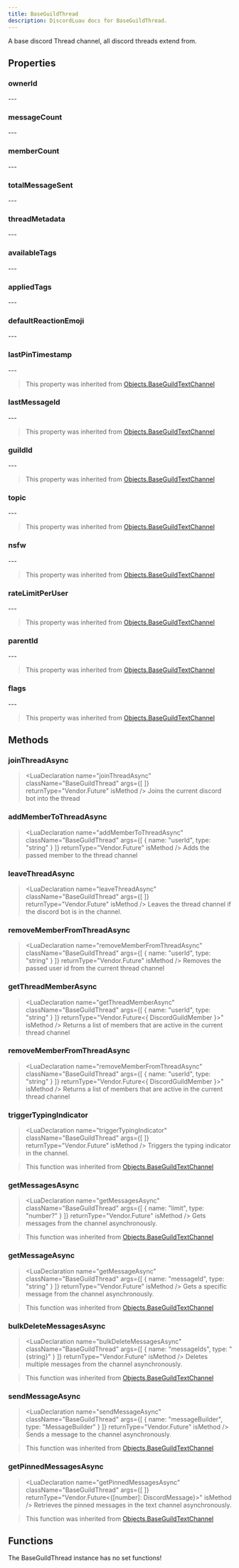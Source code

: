 ```yaml
---
title: BaseGuildThread
description: DiscordLuau docs for BaseGuildThread.
---
```

[//]: # (This file was automatically compiled through the Generator luau code under this repository)
[//]: # (if you want to edit the documentation of discord-luau, please write changes)
[//]: # (to the discord-luau repository itself, we extract the comments from discord-luau and translate)
[//]: # (them into markdown files that Nextra can interpret!)

[//]: # (----- DOCUMENT IMPORTS ----- )


[//]: # (----- DOCUMENT DESCRIPTION ----- )

A base discord Thread channel, all discord threads extend from.

[//]: # (----- DOCUMENT PROPERTIES ----- )

## Properties

### ownerId

<LuaProperty name="BaseGuildThread.ownerId" type="string" />
---
	
### messageCount

<LuaProperty name="BaseGuildThread.messageCount" type="number" />
---
	
### memberCount

<LuaProperty name="BaseGuildThread.memberCount" type="number" />
---
	
### totalMessageSent

<LuaProperty name="BaseGuildThread.totalMessageSent" type="number" />
---
	
### threadMetadata

<LuaProperty name="BaseGuildThread.threadMetadata" type="{ archived: boolean, autoArchiveDuration: number, archiveTimestamp: string, locked: boolean, invitable: boolean?, createTimestamp: string?, }," />
---
	
### availableTags

<LuaProperty name="BaseGuildThread.availableTags" type="{ { id: string, name: string, moderated: boolean, emojiId: string?, emojiName: string?, }, }," />
---
	
### appliedTags

<LuaProperty name="BaseGuildThread.appliedTags" type="{ string }" />
---
	
### defaultReactionEmoji

<LuaProperty name="BaseGuildThread.defaultReactionEmoji" type="Objects.DiscordEmoji" />
---
	
### lastPinTimestamp

<LuaProperty name="BaseGuildThread.lastPinTimestamp" type="string" />
---
	

> This property was inherited from [Objects.BaseGuildTextChannel](Objects.BaseGuildTextChannel)
### lastMessageId

<LuaProperty name="BaseGuildThread.lastMessageId" type="string?" />
---
	

> This property was inherited from [Objects.BaseGuildTextChannel](Objects.BaseGuildTextChannel)
### guildId

<LuaProperty name="BaseGuildThread.guildId" type="string" />
---
	

> This property was inherited from [Objects.BaseGuildTextChannel](Objects.BaseGuildTextChannel)
### topic

<LuaProperty name="BaseGuildThread.topic" type="string" />
---
	

> This property was inherited from [Objects.BaseGuildTextChannel](Objects.BaseGuildTextChannel)
### nsfw

<LuaProperty name="BaseGuildThread.nsfw" type="boolean" />
---
	

> This property was inherited from [Objects.BaseGuildTextChannel](Objects.BaseGuildTextChannel)
### rateLimitPerUser

<LuaProperty name="BaseGuildThread.rateLimitPerUser" type="number" />
---
	

> This property was inherited from [Objects.BaseGuildTextChannel](Objects.BaseGuildTextChannel)
### parentId

<LuaProperty name="BaseGuildThread.parentId" type="string" />
---
	

> This property was inherited from [Objects.BaseGuildTextChannel](Objects.BaseGuildTextChannel)
### flags

<LuaProperty name="BaseGuildThread.flags" type="number" />
---
	

> This property was inherited from [Objects.BaseGuildTextChannel](Objects.BaseGuildTextChannel)

[//]: # (----- DOCUMENT METHODS ----- )

## Methods

### joinThreadAsync

> <LuaDeclaration name="joinThreadAsync" className="BaseGuildThread" args={[  ]} returnType="Vendor.Future<unknown>" isMethod />
Joins the current discord bot into the thread
### addMemberToThreadAsync

> <LuaDeclaration name="addMemberToThreadAsync" className="BaseGuildThread" args={[ { name: "userId", type: "string" } ]} returnType="Vendor.Future<unknown>" isMethod />
Adds the passed member to the thread channel
### leaveThreadAsync

> <LuaDeclaration name="leaveThreadAsync" className="BaseGuildThread" args={[  ]} returnType="Vendor.Future<unknown>" isMethod />
Leaves the thread channel if the discord bot is in the channel.
### removeMemberFromThreadAsync

> <LuaDeclaration name="removeMemberFromThreadAsync" className="BaseGuildThread" args={[ { name: "userId", type: "string" } ]} returnType="Vendor.Future<unknown>" isMethod />
Removes the passed user id from the current thread channel
### getThreadMemberAsync

> <LuaDeclaration name="getThreadMemberAsync" className="BaseGuildThread" args={[ { name: "userId", type: "string" } ]} returnType="Vendor.Future<{ DiscordGuildMember }>" isMethod />
Returns a list of members that are active in the current thread channel
### removeMemberFromThreadAsync

> <LuaDeclaration name="removeMemberFromThreadAsync" className="BaseGuildThread" args={[ { name: "userId", type: "string" } ]} returnType="Vendor.Future<{ DiscordGuildMember }>" isMethod />
Returns a list of members that are active in the current thread channel
### triggerTypingIndicator

> <LuaDeclaration name="triggerTypingIndicator" className="BaseGuildThread" args={[  ]} returnType="Vendor.Future" isMethod />
Triggers the typing indicator in the channel.

> This function was inherited from [Objects.BaseGuildTextChannel](Objects.BaseGuildTextChannel)
### getMessagesAsync

> <LuaDeclaration name="getMessagesAsync" className="BaseGuildThread" args={[ { name: "limit", type: "number?" } ]} returnType="Vendor.Future" isMethod />
Gets messages from the channel asynchronously.

> This function was inherited from [Objects.BaseGuildTextChannel](Objects.BaseGuildTextChannel)
### getMessageAsync

> <LuaDeclaration name="getMessageAsync" className="BaseGuildThread" args={[ { name: "messageId", type: "string" } ]} returnType="Vendor.Future" isMethod />
Gets a specific message from the channel asynchronously.

> This function was inherited from [Objects.BaseGuildTextChannel](Objects.BaseGuildTextChannel)
### bulkDeleteMessagesAsync

> <LuaDeclaration name="bulkDeleteMessagesAsync" className="BaseGuildThread" args={[ { name: "messageIds", type: "{string}" } ]} returnType="Vendor.Future" isMethod />
Deletes multiple messages from the channel asynchronously.

> This function was inherited from [Objects.BaseGuildTextChannel](Objects.BaseGuildTextChannel)
### sendMessageAsync

> <LuaDeclaration name="sendMessageAsync" className="BaseGuildThread" args={[ { name: "messageBuilder", type: "MessageBuilder" } ]} returnType="Vendor.Future" isMethod />
Sends a message to the channel asynchronously.

> This function was inherited from [Objects.BaseGuildTextChannel](Objects.BaseGuildTextChannel)
### getPinnedMessagesAsync

> <LuaDeclaration name="getPinnedMessagesAsync" className="BaseGuildThread" args={[  ]} returnType="Vendor.Future<{[number]: DiscordMessage}>" isMethod />
Retrieves the pinned messages in the text channel asynchronously.

> This function was inherited from [Objects.BaseGuildTextChannel](Objects.BaseGuildTextChannel)

[//]: # (----- DOCUMENT FUNCTIONS ----- )

## Functions

The BaseGuildThread instance has no set functions!

